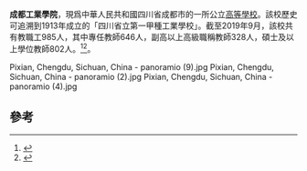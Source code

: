 {{not|成都工學院}}
{{University
|name         = 成都工業學院
|established  =  1913年
|city         = [[成都|成都]]
|country      = {{PRC}}
|image        = [[File:seal_of_CDTU.jpg|成都工業學院校徽]]
|caption      =
|motto        = 手脑并用、学做合一
|type         = 公立[[高等學校|高等學校]]
|secretary    = [[李劲松|李劲松]]
|president    = [[叶仲斌|叶仲斌]]
|province     = [[四川|四川]]
|campus       = 主校區：成都郫都区<br>花牌坊校区<br>大丰校区<br>宜宾校区
|website      = {{URL|http://www.cdtu.edu.cn}}
|affiliations = [[四川省教育厅|四川省教育厅]]
|logo         = Pixian, Chengdu, Sichuan, China - panoramio - Leeshan Chung.jpg
}}
'''成都工業學院'''，現爲中華人民共和國四川省成都市的一所公立[[高等學校|高等學校]]。該校歷史可追溯到1913年成立的「四川省立第一甲種工業學校」。截至2019年9月，該校共有教職工985人，其中專任教師646人，副高以上高級職稱教師328人，碩士及以上學位教師802人。<ref>{{cite web|url=http://www.cdtu.edu.cn/xygk1/xyjs.htm|title=學校介紹|publisher=成都工業學院|access-date=2015-12-27|archive-date=2021-01-18|archive-url=https://web.archive.org/web/20210118113034/https://www.cdtu.edu.cn/xygk1/xyjs.htm|dead-url=no}}</ref><ref>{{cite web|url=http://gaoxiao.js-edu.cn/5302/Info/index.htm|title=成都工業學院|access-date=2015-12-27|archive-url=https://web.archive.org/web/20160304202041/http://gaoxiao.js-edu.cn/5302/Info/index.htm|archive-date=2016-03-04|dead-url=yes}}</ref>。

<gallery>
Pixian, Chengdu, Sichuan, China - panoramio (9).jpg
Pixian, Chengdu, Sichuan, China - panoramio (2).jpg
Pixian, Chengdu, Sichuan, China - panoramio (4).jpg
</gallery>

== 參考 ==
{{reflist}}
{{四川高等院校}}